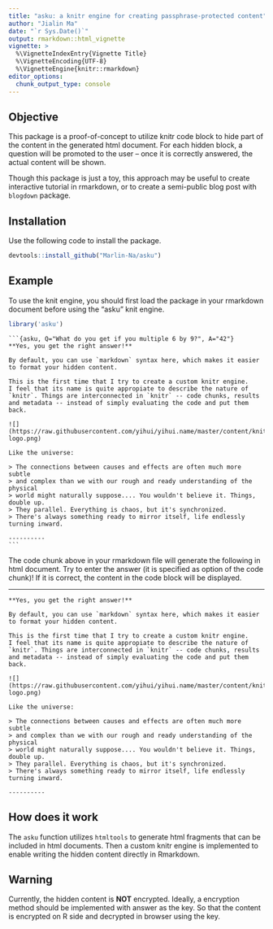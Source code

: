 ```yaml
---
title: "asku: a knitr engine for creating passphrase-protected content"
author: "Jialin Ma"
date: "`r Sys.Date()`"
output: rmarkdown::html_vignette
vignette: >
  %\VignetteIndexEntry{Vignette Title}
  %\VignetteEncoding{UTF-8}
  %\VignetteEngine{knitr::rmarkdown}
editor_options: 
  chunk_output_type: console
---
```


## Objective

This package is a proof-of-concept to utilize knitr code block to
hide part of the content in the generated html document.
For each hidden block, a question will be promoted to the user --
once it is correctly answered, the actual content will be shown.

Though this package is just a toy, this approach may be useful to create
interactive tutorial in rmarkdown, or to create a semi-public blog post
with `blogdown` package.

## Installation

Use the following code to install the package.

```r
devtools::install_github("Marlin-Na/asku")
```

## Example

To use the knit engine, you should first load the package in your rmarkdown
document before using the "asku" knit engine.

```r
library('asku')
```

<pre><code>&#96;&#96;&#96;{asku, Q="What do you get if you multiple 6 by 9?", A="42"}
**Yes, you get the right answer!**

By default, you can use `markdown` syntax here, which makes it easier
to format your hidden content.

This is the first time that I try to create a custom knitr engine.
I feel that its name is quite appropiate to describe the nature of
`knitr`. Things are interconnected in `knitr` -- code chunks, results
and metadata -- instead of simply evaluating the code and put them back.

![](https://raw.githubusercontent.com/yihui/yihui.name/master/content/knitr/images/knit-logo.png)

Like the universe:
    
> The connections between causes and effects are often much more subtle
> and complex than we with our rough and ready understanding of the physical
> world might naturally suppose.... You wouldn't believe it. Things, double up.
> They parallel. Everything is chaos, but it's synchronized.
> There's always something ready to mirror itself, life endlessly turning inward.

----------
&#96;&#96;&#96;</code></pre>

The code chunk above in your rmarkdown file will generate the following in html
document.
Try to enter the answer (it is specified as option of the code chunk)!
If it is correct, the content in the code block will be displayed.

-------------

```asku
**Yes, you get the right answer!**

By default, you can use `markdown` syntax here, which makes it easier
to format your hidden content.

This is the first time that I try to create a custom knitr engine.
I feel that its name is quite appropiate to describe the nature of
`knitr`. Things are interconnected in `knitr` -- code chunks, results
and metadata -- instead of simply evaluating the code and put them back.

![](https://raw.githubusercontent.com/yihui/yihui.name/master/content/knitr/images/knit-logo.png)

Like the universe:
    
> The connections between causes and effects are often much more subtle
> and complex than we with our rough and ready understanding of the physical
> world might naturally suppose.... You wouldn't believe it. Things, double up.
> They parallel. Everything is chaos, but it's synchronized.
> There's always something ready to mirror itself, life endlessly turning inward.

----------
```

## How does it work

The `asku` function utilizes `htmltools` to generate html fragments
that can be included in html documents.
Then a custom knitr engine is implemented to enable writing the hidden
content directly in Rmarkdown.

## Warning

Currently, the hidden content is **NOT** encrypted. Ideally, a encryption method
should be implemented with answer as the key. So that the content is encrypted
on R side and decrypted in browser using the key.
